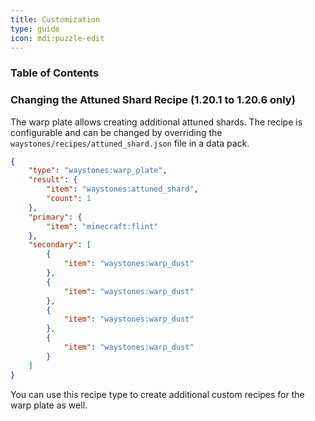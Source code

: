```yaml
---
title: Customization
type: guide
icon: mdi:puzzle-edit
---
```


### Table of Contents

### Changing the Attuned Shard Recipe (1.20.1 to 1.20.6 only)

The warp plate allows creating additional attuned shards. The recipe is configurable and can be changed by overriding 
the `waystones/recipes/attuned_shard.json` file in a data pack.

```json
{
    "type": "waystones:warp_plate",
    "result": {
        "item": "waystones:attuned_shard",
        "count": 1
    },
    "primary": {
        "item": "minecraft:flint"
    },
    "secondary": [
        {
            "item": "waystones:warp_dust"
        },
        {
            "item": "waystones:warp_dust"
        },
        {
            "item": "waystones:warp_dust"
        },
        {
            "item": "waystones:warp_dust"
        }
    ]
}
```

<NoteBox title="Note">
You can use this recipe type to create additional custom recipes for the warp plate as well.
</NoteBox>